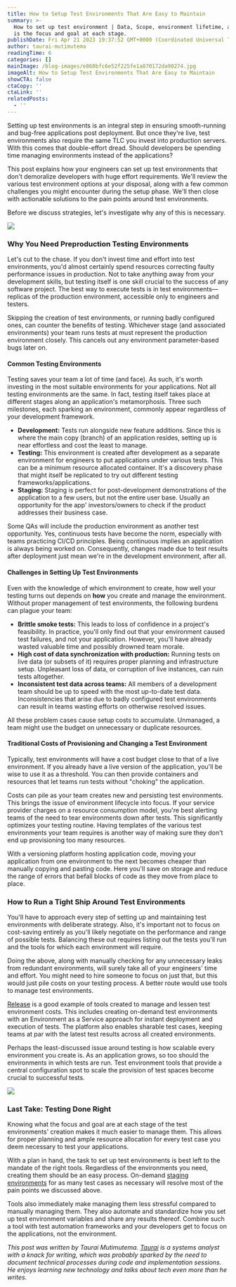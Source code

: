 ```yaml
---
title: How to Setup Test Environments That Are Easy to Maintain
summary: >-
  How to set up test environment | Data, Scope, environment lifetime, and what
  is the focus and goal at each stage.
publishDate: Fri Apr 21 2023 19:37:52 GMT+0000 (Coordinated Universal Time)
author: taurai-mutimutema
readingTime: 6
categories: []
mainImage: /blog-images/e860bfc6e52f225fe1a870172da90274.jpg
imageAlt: How to Setup Test Environments That Are Easy to Maintain
showCTA: false
ctaCopy: ''
ctaLink: ''
relatedPosts:
  - ''
---
```


Setting up test environments is an integral step in ensuring smooth-running and bug-free applications post deployment. But once they're live, test environments also require the same TLC you invest into production servers. With this comes that double-effort dread. Should developers be spending time managing environments instead of the applications?

This post explains how your engineers can set up test environments that don't demoralize developers with huge effort requirements. We'll review the various test environment options at your disposal, along with a few common challenges you might encounter during the setup phase. We'll then close with actionable solutions to the pain points around test environments.

Before we discuss strategies, let's investigate why any of this is necessary.

![](/blog-images/b01106eda919a6d670bc40cc5374a2b5.png)

### Why You Need Preproduction Testing Environments

Let's cut to the chase. If you don't invest time and effort into test environments, you'd almost certainly spend resources correcting faulty performance issues in production. Not to take anything away from your development skills, but testing itself is one skill crucial to the success of any software project. The best way to execute tests is in test environments—replicas of the production environment, accessible only to engineers and testers.

Skipping the creation of test environments, or running badly configured ones, can counter the benefits of testing. Whichever stage (and associated environments) your team runs tests at must represent the production environment closely. This cancels out any environment parameter-based bugs later on.

#### Common Testing Environments

Testing saves your team a lot of time (and face). As such, it's worth investing in the most suitable environments for your applications. Not all testing environments are the same. In fact, testing itself takes place at different stages along an application's metamorphosis. Three such milestones, each sparking an environment, commonly appear regardless of your development framework.
*   **Development:** Tests run alongside new feature additions. Since this is where the main copy (branch) of an application resides, setting up is near effortless and cost the least to manage.
*   **Testing:** This environment is created after development as a separate environment for engineers to put applications under various tests. This can be a minimum resource allocated container. It's a discovery phase that might itself be replicated to try out different testing frameworks/applications.
*   **Staging:** Staging is perfect for post-development demonstrations of the application to a few users, but not the entire user base. Usually an opportunity for the app' investors/owners to check if the product addresses their business case.

Some QAs will include the production environment as another test opportunity. Yes, continuous tests have become the norm, especially with teams practicing CI/CD principles. Being continuous implies an application is always being worked on. Consequently, changes made due to test results after deployment just mean we're in the development environment, after all.

#### Challenges in Setting Up Test Environments

Even with the knowledge of which environment to create, how well your testing turns out depends on **how** you create and manage the environment. Without proper management of test environments, the following burdens can plague your team:
*   **Brittle smoke tests:** This leads to loss of confidence in a project's feasibility. In practice, you'll only find out that your environment caused test failures, and not your application. However, you'll have already wasted valuable time and possibly drowned team morale.
*   **High cost of data synchronization with production:** Running tests on live data (or subsets of it) requires proper planning and infrastructure setup. Unpleasant loss of data, or corruption of live instances, can ruin tests altogether.
*   **Inconsistent test data across teams:** All members of a development team should be up to speed with the most up-to-date test data. Inconsistencies that arise due to badly configured test environments can result in teams wasting efforts on otherwise resolved issues.

All these problem cases cause setup costs to accumulate. Unmanaged, a team might use the budget on unnecessary or duplicate resources.

#### Traditional Costs of Provisioning and Changing a Test Environment

Typically, test environments will have a cost budget close to that of a live environment. If you already have a live version of the application, you'll be wise to use it as a threshold. You can then provide containers and resources that let teams run tests without "choking" the application.

Costs can pile as your team creates new and persisting test environments. This brings the issue of environment lifecycle into focus. If your service provider charges on a resource consumption model, you're best alerting teams of the need to tear environments down after tests. This significantly optimizes your testing routine. Having templates of the various test environments your team requires is another way of making sure they don't end up provisioning too many resources.

With a versioning platform hosting application code, moving your application from one environment to the next becomes cheaper than manually copying and pasting code. Here you'll save on storage and reduce the range of errors that befall blocks of code as they move from place to place.

### How to Run a Tight Ship Around Test Environments

You'll have to approach every step of setting up and maintaining test environments with deliberate strategy. Also, it's important not to focus on cost-saving entirely as you'll likely negotiate on the performance and range of possible tests. Balancing these out requires listing out the tests you'll run and the tools for which each environment will require.

Doing the above, along with manually checking for any unnecessary leaks from redundant environments, will surely take all of your engineers' time and effort. You might need to hire someone to focus on just that, but this would just pile costs on your testing process. A better route would use tools to manage test environments.

[Release](https://release.com/) is a good example of tools created to manage and lessen test environment costs. This includes creating on-demand test environments with an Environment as a Service approach for instant deployment and execution of tests. The platform also enables sharable test cases, keeping teams at par with the latest test results across all created environments.

Perhaps the least-discussed issue around testing is how scalable every environment you create is. As an application grows, so too should the environments in which tests are run. Test environment tools that provide a central configuration spot to scale the provision of test spaces become crucial to successful tests.

![](/blog-images/3f26cfb9856a36c12ece5ceddc1fd660.png)

### Last Take: Testing Done Right

Knowing what the focus and goal are at each stage of the test environments' creation makes it much easier to manage them. This allows for proper planning and ample resource allocation for every test case you deem necessary to test your applications.

With a plan in hand, the task to set up test environments is best left to the mandate of the right tools. Regardless of the environments you need, creating them should be an easy process. On-demand [staging environments](https://release.com/staging-environments) for as many test cases as necessary will resolve most of the pain points we discussed above.

Tools also immediately make managing them less stressful compared to manually managing them. They also automate and standardize how you set up test environment variables and share any results thereof. Combine such a tool with test automation frameworks and your developers get to focus on the applications, not the environment.

_This post was written by Taurai Mutimutema._ [_Taurai_](https://twitter.com/rusiqe) _is a systems analyst with a knack for writing, which was probably sparked by the need to document technical processes during code and implementation sessions. He enjoys learning new technology and talks about tech even more than he writes._